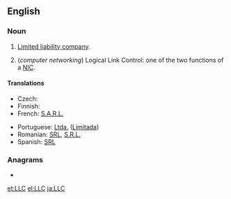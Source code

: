 {{wikipedia}}
==English==

===Noun===
{{en-noun}}

# {{business|legal}} [[limited liability company|Limited liability company]].
# (''computer networking'') Logical Link Control: one of the two functions of a [[NIC]].

====Translations====
{{trans-top|Limited Liability Company}}
* Czech: {{t-|cs|s r.o.}}
* Finnish: {{t+|fi|Oy}}
* French: [[S.A.R.L.]]
{{trans-mid}}
* Portuguese: [[Ltda.]] ([[Limitada]])
* Romanian: [[SRL]], [[S.R.L.]]
* Spanish: [[SRL]]
{{trans-bottom}}

===Anagrams===
* {{alphagram|[[CLL#English|CLL]]}}

<!--Interwikies-->

[[et:LLC]]
[[el:LLC]]
[[ja:LLC]]